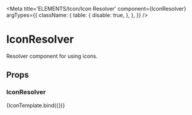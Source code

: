 
<Meta
  title='ELEMENTS/Icon/Icon Resolver'
  component={IconResolver}
  argTypes={{
    className: {
      table: {
        disable: true,
      },
    },
  }}
/>


# IconResolver

Resolver component for using icons.

## Props

<Props of={IconResolver} />

### IconResolver

<Preview>
  <Story name='Icon Resolver' args={{ token: "facebook", className: "m-2.5" }}>
    {IconTemplate.bind({})}
  </Story>
</Preview>
